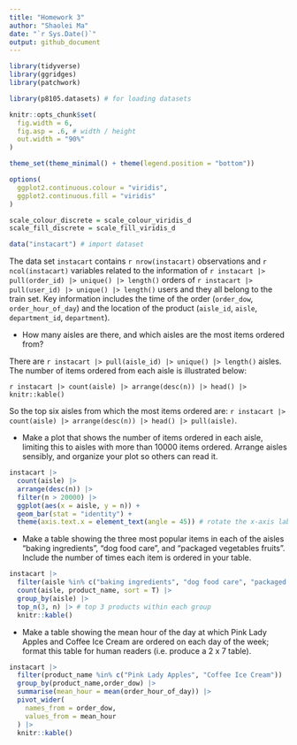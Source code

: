 ```yaml
---
title: "Homework 3"
author: "Shaolei Ma"
date: "`r Sys.Date()`"
output: github_document
---
```


```r
library(tidyverse)
library(ggridges)
library(patchwork)

library(p8105.datasets) # for loading datasets

knitr::opts_chunk$set(
  fig.width = 6,
  fig.asp = .6, # width / height
  out.width = "90%"
)

theme_set(theme_minimal() + theme(legend.position = "bottom"))

options(
  ggplot2.continuous.colour = "viridis",
  ggplot2.continuous.fill = "viridis"
)

scale_colour_discrete = scale_colour_viridis_d
scale_fill_discrete = scale_fill_viridis_d
```

```r
data("instacart") # import dataset
```

The data set `instacart` contains `r nrow(instacart)` observations and `r ncol(instacart)` variables related to the information of `r instacart |> pull(order_id) |> unique() |> length()` orders of `r instacart |> pull(user_id) |> unique() |> length()` users and they all belong to the train set. Key information includes the time of the order (`order_dow`, `order_hour_of_day`) and the location of the product (`aisle_id`, `aisle`, `department_id`, `department`).

 - How many aisles are there, and which aisles are the most items ordered from?
 
 There are `r instacart |> pull(aisle_id) |> unique() |> length()` aisles. The number of items ordered from each aisle is illustrated below:
 
 `r instacart |> count(aisle) |> arrange(desc(n)) |> head() |> knitr::kable()`
 
 So the top six aisles from which the most items ordered are: `r instacart |> count(aisle) |> arrange(desc(n)) |> head() |> pull(aisle)`.

 - Make a plot that shows the number of items ordered in each aisle, limiting this to aisles with more than 10000 items ordered. Arrange aisles sensibly, and organize your plot so others can read it.
```r
instacart |> 
  count(aisle) |> 
  arrange(desc(n)) |>
  filter(n > 20000) |> 
  ggplot(aes(x = aisle, y = n)) +
  geom_bar(stat = "identity") +
  theme(axis.text.x = element_text(angle = 45)) # rotate the x-axis labels
```
 
 - Make a table showing the three most popular items in each of the aisles “baking ingredients”, “dog food care”, and “packaged vegetables fruits”. Include the number of times each item is ordered in your table.
```r
instacart |> 
  filter(aisle %in% c("baking ingredients", "dog food care", "packaged vegetables fruits")) |> 
  count(aisle, product_name, sort = T) |> 
  group_by(aisle) |> 
  top_n(3, n) |> # top 3 products within each group
  knitr::kable()
```
 
 - Make a table showing the mean hour of the day at which Pink Lady Apples and Coffee Ice Cream are ordered on each day of the week; format this table for human readers (i.e. produce a 2 x 7 table).
```r
instacart |> 
  filter(product_name %in% c("Pink Lady Apples", "Coffee Ice Cream")) |> 
  group_by(product_name,order_dow) |> 
  summarise(mean_hour = mean(order_hour_of_day)) |> 
  pivot_wider(
    names_from = order_dow,
    values_from = mean_hour
  ) |> 
  knitr::kable()
```
 
 